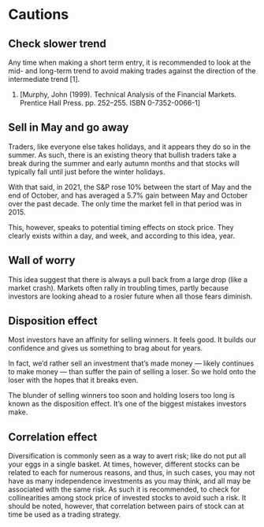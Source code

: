 # Cautions

## Check slower trend {-}

Any time when making a short term entry, it is recommended to look at the mid- and long-term trend to avoid making trades against the direction of the intermediate trend [1].

1. [Murphy, John (1999). Technical Analysis of the Financial Markets. Prentice Hall Press. pp. 252–255. ISBN 0-7352-0066-1] 

## Sell in May and go away {-}

Traders, like everyone else takes holidays, and it appears they do so in the summer. As such, there is an existing theory that bullish traders take a break during the summer and early autumn months and that stocks will typically fall until just before the winter holidays. 

With that said, in 2021, the S&P rose 10% between the start of May and the end of October, and has averaged a 5.7% gain between May and October over the past decade. The only time the market fell in that period was in 2015. 

This, however, speaks to potential timing effects on stock price. They clearly exists within a day, and week, and according to this idea, year.

## Wall of worry {-}

This idea suggest that there is always a pull back from a large drop (like a market crash). Markets often rally in troubling times, partly because investors are looking ahead to a rosier future when all those fears diminish.

## Disposition effect{-}

Most investors have an affinity for selling winners. It feels good. It builds our confidence and gives us something to brag about for years.

In fact, we’d rather sell an investment that’s made money — likely continues to make money — than suffer the pain of selling a loser. So we hold onto the loser with the hopes that it breaks even.

The blunder of selling winners too soon and holding losers too long is known as the disposition effect. It’s one of the biggest mistakes investors make.

## Correlation effect{-}

Diversification is commonly seen as a way to avert risk; like do not put all your eggs in a single basket.
At times, however, different stocks can be related to each for numerous reasons, and thus, in such cases, you may not have as many independence investments as you may think, and all may be associated with the same risk. As such it is recommended, to check for collinearities among stock price of invested stocks to avoid such a risk. It should be noted, however, that correlation between pairs of stock can at time be used as a trading strategy.


